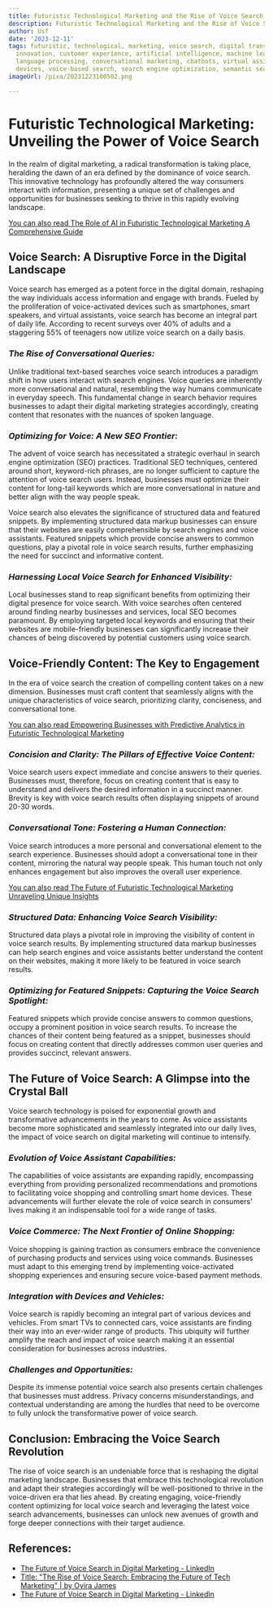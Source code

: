 ```yaml
---
title: Futuristic Technological Marketing and the Rise of Voice Search
description: Futuristic Technological Marketing and the Rise of Voice Search
author: Usf
date: '2023-12-11'
tags: futuristic, technological, marketing, voice search, digital transformation,
  innovation, customer experience, artificial intelligence, machine learning, natural
  language processing, conversational marketing, chatbots, virtual assistants, voice-activated
  devices, voice-based search, search engine optimization, semantic search
imageUrl: /pixa/20231223100502.png

---
```

# Futuristic Technological Marketing: Unveiling the  Power of Voice Search

In  the realm of digital  marketing, a radical transformation is taking place,  heralding the dawn of an era defined by the dominance of voice search. This innovative technology has profoundly altered the way consumers interact with information, presenting a  unique set  of  challenges and opportunities for  businesses seeking to thrive in this rapidly evolving landscape.

[You can also read The Role of AI in Futuristic Technological Marketing A Comprehensive Guide](The%20Role%20of%20AI%20in%20Futuristic%20Technological%20Marketing%20A%20Comprehensive%20Guide)


## Voice Search: A Disruptive Force in  the Digital Landscape

Voice  search has emerged as a potent force in the digital domain, reshaping the way individuals access information and engage with brands. Fueled by the proliferation of voice-activated devices such as smartphones, smart speakers, and virtual assistants, voice  search has become an  integral  part of daily life. According to recent surveys  over 40% of adults and a staggering 55% of teenagers now utilize voice search on a daily  basis.

### *The Rise of Conversational  Queries:*

Unlike traditional text-based searches voice search introduces a paradigm shift in  how users interact with search engines. Voice queries are inherently more conversational and natural, resembling the way humans  communicate in everyday speech. This fundamental change in search behavior requires businesses to adapt their digital marketing strategies accordingly, creating content that  resonates with the  nuances of spoken  language.

### *Optimizing for Voice: A New SEO  Frontier:*

The advent of  voice  search has necessitated a strategic overhaul in search engine optimization  (SEO)  practices. Traditional SEO techniques,  centered around  short, keyword-rich phrases, are  no  longer sufficient to capture the  attention of voice search users. Instead, businesses must optimize their content for long-tail keywords which  are more conversational in nature and better align with  the way people  speak.

Voice search also elevates the significance of structured data and featured snippets. By implementing structured data  markup businesses  can ensure that their websites are easily comprehensible by search engines and voice assistants. Featured snippets which provide concise answers to common questions, play a pivotal role in voice search results, further emphasizing the  need for succinct and informative content.

### *Harnessing Local  Voice Search for Enhanced Visibility:*

Local businesses  stand to reap significant benefits from optimizing their digital presence for voice search.  With voice searches often centered around finding nearby businesses and services, local SEO becomes paramount. By employing targeted local keywords and ensuring  that their websites are mobile-friendly businesses can significantly increase their chances of being discovered by potential  customers using voice search.

## Voice-Friendly Content: The Key to  Engagement

In the era of voice search the creation of compelling content takes on a new dimension. Businesses must craft  content that seamlessly aligns with the unique characteristics of  voice search, prioritizing clarity,  conciseness, and conversational tone.

[You can also read Empowering Businesses with Predictive Analytics in Futuristic Technological Marketing](Empowering%20Businesses%20with%20Predictive%20Analytics%20in%20Futuristic%20Technological%20Marketing)


### *Concision and Clarity:  The Pillars of Effective  Voice Content:*

Voice search users expect  immediate and concise  answers to their queries.  Businesses must, therefore, focus on creating content that is easy to understand and delivers  the  desired  information in a succinct manner. Brevity is key with voice search  results often displaying snippets of around 20-30 words.

### *Conversational Tone: Fostering a Human Connection:*

Voice search introduces a more personal  and conversational element to the search experience. Businesses should adopt a conversational tone in their content, mirroring the natural way  people speak. This human touch not only enhances engagement but also improves the overall user experience.

[You can also read The  Future of Futuristic Technological  Marketing Unraveling Unique Insights](The%20Future%20of%20Futuristic%20Technological%20Marketing%20Unraveling%20Unique%20Insights)


### *Structured Data: Enhancing  Voice Search Visibility:*

Structured data plays a pivotal role  in improving the visibility of content in voice search results. By implementing structured data markup businesses can help search engines and voice assistants better understand  the content on their websites, making it more likely to be featured in  voice search results.

### *Optimizing for Featured Snippets: Capturing the Voice Search Spotlight:*

Featured snippets which provide concise answers to common  questions, occupy a prominent position in voice search results. To increase the chances of  their  content being  featured as a snippet, businesses should focus on creating content  that directly addresses common user queries and provides succinct, relevant answers.

## The Future of Voice Search:  A Glimpse into the Crystal Ball

Voice search technology is poised for exponential growth and transformative advancements in the  years to come. As  voice assistants become more sophisticated and seamlessly integrated into our daily lives, the impact of voice  search on digital marketing will  continue to intensify.

### *Evolution of  Voice  Assistant Capabilities:*

The capabilities of voice assistants are expanding rapidly, encompassing everything from providing personalized recommendations and promotions to facilitating voice shopping and controlling smart home devices. These advancements will further elevate  the role of voice search in consumers' lives making it an indispensable tool for a wide range of  tasks.

###  *Voice  Commerce: The Next Frontier of Online Shopping:*

Voice shopping is gaining traction as consumers embrace the convenience of purchasing  products and services using voice commands. Businesses must adapt to this emerging trend by  implementing voice-activated  shopping  experiences and ensuring secure voice-based payment methods.

### *Integration  with Devices and  Vehicles:*

Voice search is rapidly becoming an integral part  of various  devices and vehicles. From smart TVs to connected cars, voice assistants are finding their way into an ever-wider range  of products. This ubiquity will further amplify the reach and  impact  of voice search making it an essential  consideration for businesses across industries.

### *Challenges and Opportunities:*

Despite  its  immense potential voice search also presents certain challenges  that businesses must address. Privacy concerns  misunderstandings, and contextual understanding are among the hurdles that need to be  overcome to fully unlock the transformative power of voice search.

## Conclusion: Embracing the Voice  Search Revolution

The rise of voice search is an undeniable force that is reshaping the digital marketing landscape. Businesses that embrace this technological revolution and adapt their strategies accordingly will be well-positioned to thrive in the voice-driven era that lies ahead. By creating engaging, voice-friendly content optimizing for local voice search and leveraging the latest voice search advancements, businesses  can unlock new avenues of growth and forge  deeper connections with their target audience.

## References:
- [The Future of Voice Search in Digital Marketing - LinkedIn](https://www.linkedin.com/pulse/future-voice-search-digital-marketing-nflowtech)
- [Title: "The Rise of Voice Search: Embracing the Future of Tech Marketing" | by Oyira James](https://medium.com/@writerspot101/title-the-rise-of-voice-search-embracing-the-future-of-tech-marketing-3fecacf2c55f)
- [The Future of Voice Search in Digital Marketing - LinkedIn](https://www.linkedin.com/pulse/future-voice-search-digital-marketing-karan-khanna)
